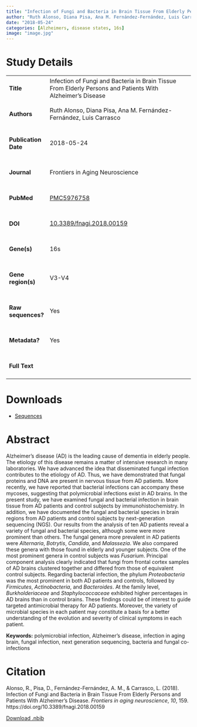 ```yaml
---
title: "Infection of Fungi and Bacteria in Brain Tissue From Elderly Persons and Patients With Alzheimer’s Disease"
author: "Ruth Alonso, Diana Pisa, Ana M. Fernández-Fernández, Luis Carrasco"
date: "2018-05-24"
categories: [Alzheimers, disease states, 16s]
image: "image.jpg"
---
```


# Study Details

+-----------------------+------------------------------------------------------------------------------------------------------------+
| #### Title            | Infection of Fungi and Bacteria in Brain Tissue From Elderly Persons and Patients With Alzheimer’s Disease |
+-----------------------+------------------------------------------------------------------------------------------------------------+
| #### Authors          | Ruth Alonso, Diana Pisa, Ana M. Fernández-Fernández, Luis Carrasco                                         |
+-----------------------+------------------------------------------------------------------------------------------------------------+
| #### Publication Date | 2018-05-24                                                                                                 |
+-----------------------+------------------------------------------------------------------------------------------------------------+
| #### Journal          | Frontiers in Aging Neuroscience                                                                            |
+-----------------------+------------------------------------------------------------------------------------------------------------+
| #### PubMed           | [PMC5976758](https://www.ncbi.nlm.nih.gov/pmc/articles/PMC5976758/)                                        |
+-----------------------+------------------------------------------------------------------------------------------------------------+
| #### DOI              | [10.3389/fnagi.2018.00159](https://doi.org/10.3389%2Ffnagi.2018.00159)                                     |
+-----------------------+------------------------------------------------------------------------------------------------------------+
| #### Gene(s)          | 16s                                                                                                        |
+-----------------------+------------------------------------------------------------------------------------------------------------+
| #### Gene region(s)   | V3-V4                                                                                                      |
+-----------------------+------------------------------------------------------------------------------------------------------------+
| #### Raw sequences?   | Yes                                                                                                        |
+-----------------------+------------------------------------------------------------------------------------------------------------+
| #### Metadata?        | Yes                                                                                                        |
+-----------------------+------------------------------------------------------------------------------------------------------------+
| #### Full Text        |                                                                                                            |
+-----------------------+------------------------------------------------------------------------------------------------------------+

# Downloads

-   [Sequences](https://www.ncbi.nlm.nih.gov/nucleotide/EGAS00001002766)

# Abstract

Alzheimer’s disease (AD) is the leading cause of dementia in elderly people. The etiology of this disease remains a matter of intensive research in many laboratories. We have advanced the idea that disseminated fungal infection contributes to the etiology of AD. Thus, we have demonstrated that fungal proteins and DNA are present in nervous tissue from AD patients. More recently, we have reported that bacterial infections can accompany these mycoses, suggesting that polymicrobial infections exist in AD brains. In the present study, we have examined fungal and bacterial infection in brain tissue from AD patients and control subjects by immunohistochemistry. In addition, we have documented the fungal and bacterial species in brain regions from AD patients and control subjects by next-generation sequencing (NGS). Our results from the analysis of ten AD patients reveal a variety of fungal and bacterial species, although some were more prominent than others. The fungal genera more prevalent in AD patients were *Alternaria*, *Botrytis*, *Candida*, and *Malassezia*. We also compared these genera with those found in elderly and younger subjects. One of the most prominent genera in control subjects was *Fusarium*. Principal component analysis clearly indicated that fungi from frontal cortex samples of AD brains clustered together and differed from those of equivalent control subjects. Regarding bacterial infection, the phylum *Proteobacteria* was the most prominent in both AD patients and controls, followed by *Firmicutes*, *Actinobacteria*, and *Bacteroides*. At the family level, *Burkholderiaceae* and *Staphylococcaceae* exhibited higher percentages in AD brains than in control brains. These findings could be of interest to guide targeted antimicrobial therapy for AD patients. Moreover, the variety of microbial species in each patient may constitute a basis for a better understanding of the evolution and severity of clinical symptoms in each patient.

**Keywords:** polymicrobial infection, Alzheimer’s disease, infection in aging brain, fungal infection, next generation sequencing, bacteria and fungal co-infections

# Citation

Alonso, R., Pisa, D., Fernández-Fernández, A. M., & Carrasco, L. (2018). Infection of Fungi and Bacteria in Brain Tissue From Elderly Persons and Patients With Alzheimer's Disease. *Frontiers in aging neuroscience*, *10*, 159. https://doi.org/10.3389/fnagi.2018.00159

[Download .nbib](https://www.ncbi.nlm.nih.gov/pmc/resources/citations/5976758/export/)
